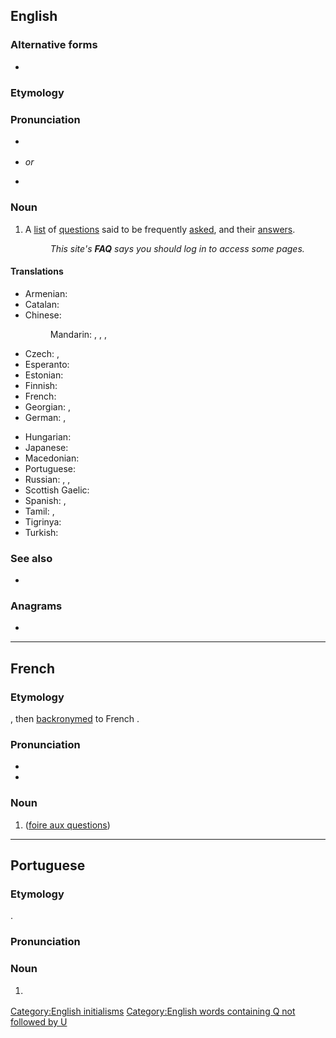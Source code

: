 {{also|faq}}
{{selfref|For the Wiktionary FAQ, see [[Help:FAQ]].}}
==English==

===Alternative forms===
* {{l|en|faq}}

===Etymology===
{{abbreviation of|en|frequently asked questions}}

===Pronunciation===
* {{a|UK|US}} {{IPA|en|/ˌɛf.eɪˈkjuː/|/fæk/}}
* {{rhymes|en|uː|s=3}} ''or'' {{rhymes|en|æk|s=1}}
* {{audio|en|LL-Q1860 (eng)-PerfectSoundWhatever-FAQ.wav|Audio (CA)}}

===Noun===
{{wikipedia}}
{{en-noun}}

# {{lb|en|internet}} A [[list]] of [[question]]s said to be frequently [[asked]], and their [[answer]]s.
#: ''This site's '''FAQ''' says you should log in to access some pages.''

====Translations====
{{trans-top|acronym for Frequently Asked Questions}}
* Armenian: {{t|hy|ՀՏՀ}}
* Catalan: {{t+|ca|PMF}}
* Chinese:
*: Mandarin: {{t+|cmn|常見問題|sc=Hani}}, {{t+|cmn|常见问题|tr=chángjiàn wèntí|sc=Hani}}, {{t|cmn|問答集|sc=Hani}}, {{t|cmn|问答集|tr=wèndájí|sc=Hani}}
* Czech: {{t+|cs|ČKD}}, {{t+|cs|ČKO}}
* Esperanto: {{t|eo|OD}}
* Estonian: {{t|et|KKK}}
* Finnish: {{t+|fi|UKK}}
* French: {{t+|fr|FAQ|f}}
* Georgian: {{t|ka|ხ.დ.კ.}}, {{t|ka|ხშირად დასმული შეკითხვები}}
* German: {{t+|de|FAQ|f}} {{q|pl. FAQ, [[FAQs]]}}, {{t|de|HGF}} {{q|[[häufig gestellte Fragen]]}}
{{trans-mid}}
* Hungarian: {{t+|hu|GYIK}}
* Japanese: {{t|ja|よくあるご質問|tr=yoku aru go-shitsumon}}
* Macedonian: {{t+|mk|ЧПП}}
* Portuguese: {{t+|pt|FAQ|m}}
* Russian: {{t+|ru|ЧаВо́|m-p}}, {{t|ru|ча́сто задава́емые вопро́сы}}, {{t|ru|вопро́сы и отве́ты}}
* Scottish Gaelic: {{t|gd|CÀBHA}}
* Spanish: {{t|es|PUF|f-p}}, {{t|es|FAQ}}
* Tamil: {{t|ta|விவிமா}}, {{t+|ta|வினா விடை மாலை}}
* Tigrinya: {{t|ti|ብሕ}}
* Turkish: {{t+|tr|SSS}}
{{trans-bottom}}

===See also===
* {{l|en|RTFM}}

===Anagrams===
* {{anagrams|en|a=afq|qāf}}

[[Category:English initialisms]]
[[Category:English words containing Q not followed by U]]

----

==French==

===Etymology===
{{bor|fr|en|FAQ}}, then [[backronym]]ed to French {{m|fr|foire aux questions}}.

===Pronunciation===
* {{fr-IPA|ef-a-qu|faq}}
* {{audio|fr|LL-Q150 (fra)-Lepticed7-FAQ.wav|Audio}}

===Noun===
{{fr-noun|f|#}}

# {{l|en|FAQ}} ([[foire aux questions]])

----

==Portuguese==

===Etymology===
{{ubor|pt|en|FAQ}}.

===Pronunciation===
{{pt-IPA|FAQ}}

===Noun===
{{pt-noun|m|s|old=1}}

# {{lb|pt|Internet}} {{l|en|FAQ}} {{gloss|webpage containing questions and answers about the website}}